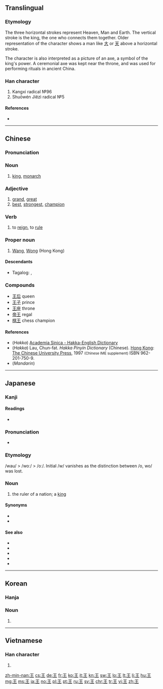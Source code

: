 {{also|玉|主}}

==Translingual==
{{stroke order|type=bw}}
{{stroke order|type=jbw}}
{{stroke order|type=animate}}

===Etymology===
{{Han etyl}}

The three horizontal strokes represent Heaven, Man and Earth. The vertical stroke is the king, the one who connects them together. Older representation of the character shows a man like [[大]] or [[天]] above a horizontal stroke.

{{liushu|p}}

The character is also interpreted as a picture of an axe, a symbol of the king's power. A ceremonial axe was kept near the throne, and was used for performing rituals in ancient China.

===Han character===
{{Han char|rn=96|rad=玉|as=00|sn=4|four=10104|canj=MG}}
{{wikipedia|Wang (Chinese title)}}
{{wikipedia|Wang (surname)}}
# Kangxi radical №96
# Shuōwén Jiězì radical №5

====References====
* {{Han ref|kx=0727.020|dkj=20823|dj=1137.010|hdz=21099.100|uh=738B|ud=29579|bh=A4FD|bd=42237}}

----

==Chinese==
{{zh-forms}}

===Pronunciation===
{{zh-pron
|m=wáng,Wáng
|c=wong4,wong6
|h=pfs=vông;hpy=ong2, vong2
|mn=ông
|w=3hhuaan
|mc=y
|oc=y
|ma=|ma2=
|cat=n,a,v,pn
}}

===Noun===
{{zh-noun}}

# [[king]], [[monarch]]
#: {{zh-usex|這 男孩 被 擁 立 為 王。|The boy was proclaimed king.}}

===Adjective===
{{zh-adj}}

# [[grand]], [[great]]
# [[best]], [[strongest]], [[champion]]
#: {{zh-usex|棋王|chess champion}}
#: {{zh-usex|拳王|boxing champion}}

===Verb===
{{zh-verb|ts|pin=wàng|pint=wang4}}

# {{context|archaic|lang=cmn}} to [[reign]], to [[rule]]

===Proper noun===
{{zh-proper noun}}

# {{surname|lang=zh}} [[Wang]], [[Wong]] (Hong Kong)

====Descendants====
* {{qualifier|Hokkien dialect}} Tagalog: {{l|tl|Ong}}, {{l|tl|Wong}}

===Compounds===
*[[王后]] queen
*[[王子]] prince
*[[王座]] throne
*[[帝王]] regal
*[[棋王]] chess champion

====References====
*(''Hakka'') [http://minhakka.ling.sinica.edu.tw/bkg/hakyin/search.php?DETAIL=1&LIMIT=id=54629&dbname=su_tian_1&graph=2 Academia Sinica - Hakka-English Dictionary]
*(''Hakka'') Lau, Chun-fat. ''Hakka Pinyin Dictionary'' (Chinese). [[Hong Kong]]: [[w:Chinese University of Hong Kong|The Chinese University Press]], 1997 <small>(Chinese IME supplement)</small> ISBN 962-201-750-9.
*(''Mandarin'') {{cite web
| url = http://www.mdbg.net/chindict/chindict.php?page=worddict&wdrst=0&wdqb=王
| title = 王
| work = MDBG English to Chinese dictionary ( Based on CC-CEDICT )
| language = Mandarin/English
| accessdate = 2014-02-18}}

----

==Japanese==
{{wikipedia|lang=ja}}

===Kanji===
{{ja-kanji|grade=1|rs=玉00}}

====Readings====
* {{ja-readings|goon=[[おう]] (ō)|kanon=[[おう]] (ō)|kun=[[きみ]] (kimi)}}

===Pronunciation===
* {{IPA|/oː/|lang=ja}}

===Etymology===
/wau/ > /woː/ > /oː/. Initial /w/ vanishes as the distinction between /o, wo/ was lost.

===Noun===
{{ja-noun|おう|hhira=わう}}

# the ruler of a nation; a [[king]]

====Synonyms====
* {{l|ja|玉}}
* {{l|ja|主}}

====See also====
* {{ja-r|女王|じょ.おう|gloss=queen}}
* {{ja-r|王女|おうじょ|gloss=princess}}
* {{ja-r|帝王|ていおう|gloss=emperor}}
* {{ja-r|皇帝|こうてい|gloss=emperor}}
* {{ja-r|天皇|てんのう|gloss=emperor of Japan}}

----

==Korean==

===Hanja===
{{ko-hanja|hangeul=왕|mr=wang|y=wang|eumhun=임금|ehrv=imgeum|ehmr=imgŭm|ehy=imkum}}

===Noun===
{{ko-noun|hj|hangeul=왕}}

# {{hanja form of|왕|[[king]], [[monarch]]}}

----

==Vietnamese==

===Han character===
{{vi-hantu|[[vương]], [[vướng]]|rs=玉00}}

# {{defn|lang=vi|sort=玉00}}

[[zh-min-nan:王]]
[[cs:王]]
[[de:王]]
[[fr:王]]
[[ko:王]]
[[it:王]]
[[kn:王]]
[[sw:王]]
[[lo:王]]
[[lt:王]]
[[li:王]]
[[hu:王]]
[[mg:王]]
[[ms:王]]
[[ja:王]]
[[no:王]]
[[pl:王]]
[[pt:王]]
[[ru:王]]
[[sv:王]]
[[chr:王]]
[[tr:王]]
[[vi:王]]
[[zh:王]]